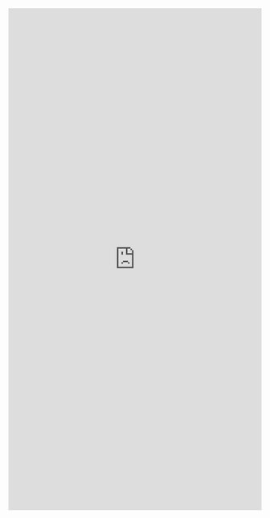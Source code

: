 <!---intro-->

<iframe id="learnR" src="http://bser2.bse.vt.edu:3838/intro/" style="border: 0px solid black; width: 100%; min-height: 1000px"></iframe>
